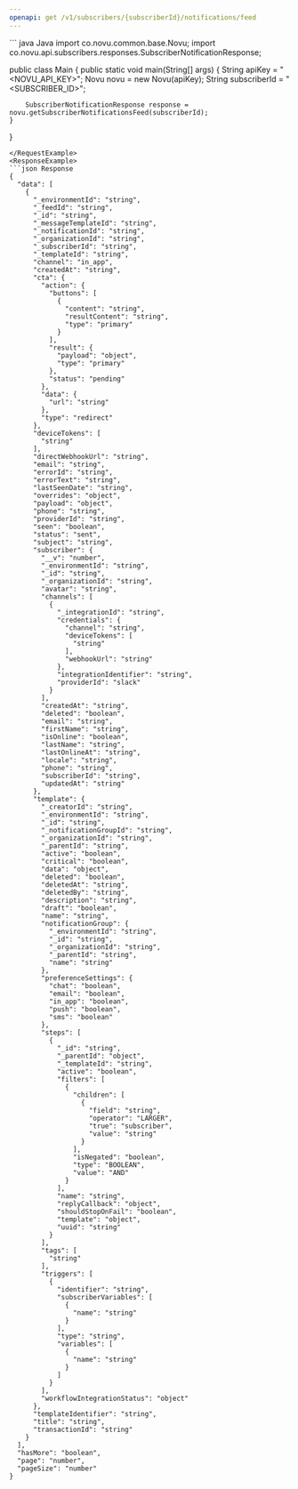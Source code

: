 ```yaml
---
openapi: get /v1/subscribers/{subscriberId}/notifications/feed
---
```


<Snippet file="apikey-warning.mdx" />

<RequestExample>
``` java Java
import co.novu.common.base.Novu;
import co.novu.api.subscribers.responses.SubscriberNotificationResponse;

public class Main {
   public static void main(String[] args) {
        String apiKey = "<NOVU_API_KEY>";
        Novu novu = new Novu(apiKey);
        String subscriberId = "<SUBSCRIBER_ID>";

        SubscriberNotificationResponse response = novu.getSubscriberNotificationsFeed(subscriberId);
    }
}
```
</RequestExample>
<ResponseExample>
```json Response
{
  "data": [
    {
      "_environmentId": "string",
      "_feedId": "string",
      "_id": "string",
      "_messageTemplateId": "string",
      "_notificationId": "string",
      "_organizationId": "string",
      "_subscriberId": "string",
      "_templateId": "string",
      "channel": "in_app",
      "createdAt": "string",
      "cta": {
        "action": {
          "buttons": [
            {
              "content": "string",
              "resultContent": "string",
              "type": "primary"
            }
          ],
          "result": {
            "payload": "object",
            "type": "primary"
          },
          "status": "pending"
        },
        "data": {
          "url": "string"
        },
        "type": "redirect"
      },
      "deviceTokens": [
        "string"
      ],
      "directWebhookUrl": "string",
      "email": "string",
      "errorId": "string",
      "errorText": "string",
      "lastSeenDate": "string",
      "overrides": "object",
      "payload": "object",
      "phone": "string",
      "providerId": "string",
      "seen": "boolean",
      "status": "sent",
      "subject": "string",
      "subscriber": {
        "__v": "number",
        "_environmentId": "string",
        "_id": "string",
        "_organizationId": "string",
        "avatar": "string",
        "channels": [
          {
            "_integrationId": "string",
            "credentials": {
              "channel": "string",
              "deviceTokens": [
                "string"
              ],
              "webhookUrl": "string"
            },
            "integrationIdentifier": "string",
            "providerId": "slack"
          }
        ],
        "createdAt": "string",
        "deleted": "boolean",
        "email": "string",
        "firstName": "string",
        "isOnline": "boolean",
        "lastName": "string",
        "lastOnlineAt": "string",
        "locale": "string",
        "phone": "string",
        "subscriberId": "string",
        "updatedAt": "string"
      },
      "template": {
        "_creatorId": "string",
        "_environmentId": "string",
        "_id": "string",
        "_notificationGroupId": "string",
        "_organizationId": "string",
        "_parentId": "string",
        "active": "boolean",
        "critical": "boolean",
        "data": "object",
        "deleted": "boolean",
        "deletedAt": "string",
        "deletedBy": "string",
        "description": "string",
        "draft": "boolean",
        "name": "string",
        "notificationGroup": {
          "_environmentId": "string",
          "_id": "string",
          "_organizationId": "string",
          "_parentId": "string",
          "name": "string"
        },
        "preferenceSettings": {
          "chat": "boolean",
          "email": "boolean",
          "in_app": "boolean",
          "push": "boolean",
          "sms": "boolean"
        },
        "steps": [
          {
            "_id": "string",
            "_parentId": "object",
            "_templateId": "string",
            "active": "boolean",
            "filters": [
              {
                "children": [
                  {
                    "field": "string",
                    "operator": "LARGER",
                    "true": "subscriber",
                    "value": "string"
                  }
                ],
                "isNegated": "boolean",
                "type": "BOOLEAN",
                "value": "AND"
              }
            ],
            "name": "string",
            "replyCallback": "object",
            "shouldStopOnFail": "boolean",
            "template": "object",
            "uuid": "string"
          }
        ],
        "tags": [
          "string"
        ],
        "triggers": [
          {
            "identifier": "string",
            "subscriberVariables": [
              {
                "name": "string"
              }
            ],
            "type": "string",
            "variables": [
              {
                "name": "string"
              }
            ]
          }
        ],
        "workflowIntegrationStatus": "object"
      },
      "templateIdentifier": "string",
      "title": "string",
      "transactionId": "string"
    }
  ],
  "hasMore": "boolean",
  "page": "number",
  "pageSize": "number"
}
```
</ResponseExample>